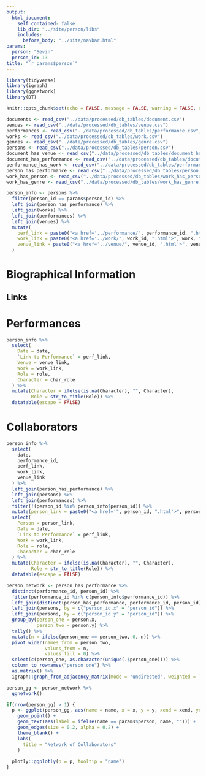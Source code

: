 ```yaml
---
output:
  html_document:
    self_contained: false
    lib_dir: "../site/person/libs"
    includes:
      before_body: "../site/navbar.html"
params:
  person: "Sevin"
  person_id: 13
title: "`r params$person`"
---
```


```r
library(tidyverse)
library(igraph)
library(ggnetwork)
library(DT)

knitr::opts_chunk$set(echo = FALSE, message = FALSE, warning = FALSE, error = FALSE)

documents <- read_csv("../data/processed/db_tables/document.csv")
venues <- read_csv("../data/processed/db_tables/venue.csv")
performances <- read_csv("../data/processed/db_tables/performance.csv", col_types = "cncccccccD")
works <- read_csv("../data/processed/db_tables/work.csv")
genres <- read_csv("../data/processed/db_tables/genre.csv")
persons <- read_csv("../data/processed/db_tables/person.csv")
document_has_venue <- read_csv("../data/processed/db_tables/document_has_venue.csv")
document_has_performance <- read_csv("../data/processed/db_tables/document_has_performance.csv")
performance_has_work <- read_csv("../data/processed/db_tables/performance_has_work.csv")
person_has_performance <- read_csv("../data/processed/db_tables/person_has_performance.csv")
work_has_person <- read_csv("../data/processed/db_tables/work_has_person.csv")
work_has_genre <- read_csv("../data/processed/db_tables/work_has_genre.csv")

```

```r
person_info <- persons %>%
  filter(person_id == params$person_id) %>%
  left_join(person_has_performance) %>%
  left_join(works) %>%
  left_join(performances) %>%
  left_join(venues) %>%
  mutate(
    perf_link = paste0("<a href='../performance/", performance_id, ".html'>Performance</a>"),
    work_link = paste0("<a href='../work/", work_id, ".html'>", work, "</a>"),
    venue_link = paste0("<a href='../venue/", venue_id, ".html'>", venue, "</a>")
  )

```

# Biographical Information
## Links

# Performances
```r
person_info %>%
  select(
    Date = date,
    `Link to Performance` = perf_link,
    Venue = venue_link,
    Work = work_link,
    Role = role,
    Character = char_role
  ) %>%
  mutate(Character = ifelse(is.na(Character), "", Character),
         Role = str_to_title(Role)) %>%
  datatable(escape = FALSE)
```

# Collaborators
```r
person_info %>%
  select(
    date, 
    performance_id,
    perf_link,
    work_link,
    venue_link
  ) %>%
  left_join(person_has_performance) %>%
  left_join(persons) %>%
  left_join(performances) %>%
  filter(!(person_id %in% person_info$person_id)) %>%
  mutate(person_link = paste0("<a href='", person_id, ".html'>", person, "</a>")) %>%
  select(
    Person = person_link,
    Date = date,
    `Link to Performance` = perf_link,
    Work = work_link,
    Role = role,
    Character = char_role
  ) %>%
  mutate(Character = ifelse(is.na(Character), "", Character),
         Role = str_to_title(Role)) %>%
  datatable(escape = FALSE)
```



```r
person_network <- person_has_performance %>%
  distinct(performance_id, person_id) %>%
  filter(performance_id %in% c(person_info$performance_id)) %>%
  left_join(distinct(person_has_performance, performance_id, person_id), by = "performance_id") %>%
  left_join(persons, by = c("person_id.x" = "person_id")) %>%
  left_join(persons, by = c("person_id.y" = "person_id")) %>%
  group_by(person_one = person.x,
           person_two = person.y) %>%
  tally() %>%
  mutate(n = ifelse(person_one == person_two, 0, n)) %>%
  pivot_wider(names_from = person_two,
              values_from = n, 
              values_fill = 0) %>%
  select(c(person_one, as.character(unique(.$person_one)))) %>%
  column_to_rownames("person_one") %>%
  as.matrix() %>%
  igraph::graph_from_adjacency_matrix(mode = "undirected", weighted = TRUE)

person_gg <- person_network %>%
  ggnetwork()

if(nrow(person_gg) > 1) {
  p <- ggplot(person_gg, aes(name = name, x = x, y = y, xend = xend, yend = yend)) +
    geom_point() +
    geom_text(aes(label = ifelse(name == params$person, name, ""))) +
    geom_edges(size = 0.2, alpha = 0.2) +
    theme_blank() +
    labs(
      title = "Network of Collaborators"
    )
  
  plotly::ggplotly(p = p, tooltip = "name") 
}

```